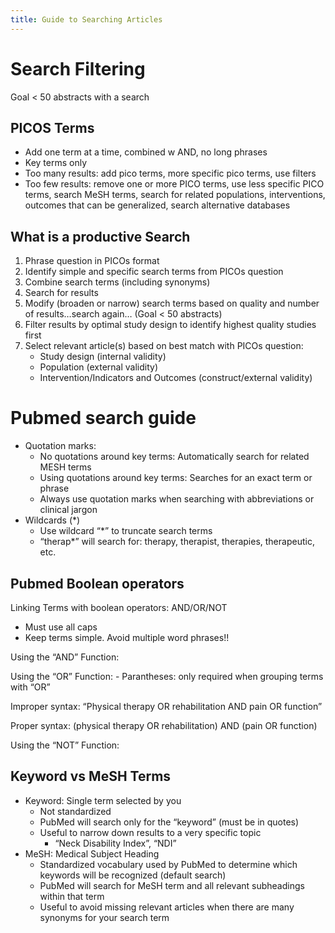 ```yaml
---
title: Guide to Searching Articles
---
```


# Search Filtering

Goal < 50 abstracts with a search

## PICOS Terms

- Add one term at a time, combined w AND, no long phrases
- Key terms only
- Too many results: add pico terms, more specific pico terms, use filters
- Too few results: remove one or more PICO terms, use less specific PICO terms, search MeSH terms, search for related populations, interventions, outcomes that can be generalized, search alternative databases

## What is a productive Search


1. Phrase question in PICOs format 
1. Identify simple and specific search terms from PICOs question
1. Combine search terms (including synonyms)
1. Search for results
1. Modify (broaden or narrow) search terms based on quality and number of results…search again…  (Goal < 50 abstracts) 
1. Filter results by optimal study design to identify highest quality studies first
1. Select relevant article(s) based on best match with PICOs question:
    - Study design (internal validity) 
    - Population (external validity)
    - Intervention/Indicators and Outcomes (construct/external validity)


# Pubmed search guide

- Quotation marks:
    - No quotations around key terms: Automatically search for related MESH terms
    - Using quotations around key terms: Searches for an exact term or phrase
    - Always use quotation marks when searching with abbreviations or clinical jargon
- Wildcards (*)
    - Use wildcard "*" to truncate search terms
    - "therap*" will search for: therapy, therapist, therapies, therapeutic, etc.


## Pubmed Boolean operators
Linking Terms with boolean operators: AND/OR/NOT

- Must use all caps
- Keep terms simple.  Avoid multiple word phrases!!

Using the "AND" Function:


Using the "OR" Function:
- Parantheses: only required when grouping terms with "OR"

:::{.callout title="Syntax example" collapse="true"}
Improper syntax: "Physical therapy OR rehabilitation AND pain OR function"

Proper syntax: (physical therapy OR rehabilitation) AND (pain OR function) 
:::


Using the "NOT" Function: 


## Keyword vs MeSH Terms

- Keyword: Single term selected by you
    - Not standardized
    - PubMed will search only for the “keyword” (must be in quotes)
    - Useful to narrow down results to a very specific topic
        - “Neck Disability Index”, “NDI”
- MeSH: Medical Subject Heading
    - Standardized vocabulary used by PubMed to determine which keywords will be recognized (default search)
    - PubMed will search for MeSH term and all relevant subheadings within that term
    - Useful to avoid missing relevant articles when there are many synonyms for your search term 

